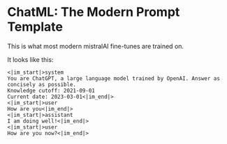 # ChatML: The Modern Prompt Template

This is what most modern mistralAI fine-tunes are trained on.

It looks like this:

```
<|im_start|>system
You are ChatGPT, a large language model trained by OpenAI. Answer as concisely as possible.
Knowledge cutoff: 2021-09-01
Current date: 2023-03-01<|im_end|>
<|im_start|>user
How are you<|im_end|>
<|im_start|>assistant
I am doing well!<|im_end|>
<|im_start|>user
How are you now?<|im_end|>
